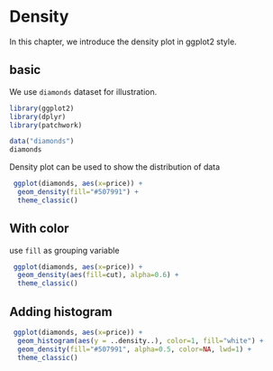 # Density

In this chapter, we introduce the density plot in ggplot2 style.

## basic  

We use `diamonds` dataset for illustration.

```{r}
library(ggplot2)
library(dplyr)
library(patchwork)

data("diamonds")
diamonds
```

Density plot can be used to show the distribution of data

```{r}
 ggplot(diamonds, aes(x=price)) +
  geom_density(fill="#507991") +
  theme_classic()
```

## With color

use `fill` as grouping variable

```{r}
 ggplot(diamonds, aes(x=price)) +
  geom_density(aes(fill=cut), alpha=0.6) +
  theme_classic()
```


## Adding histogram


```{r}
 ggplot(diamonds, aes(x=price)) +
  geom_histogram(aes(y = ..density..), color=1, fill="white") + 
  geom_density(fill="#507991", alpha=0.5, color=NA, lwd=1) +
  theme_classic()
```